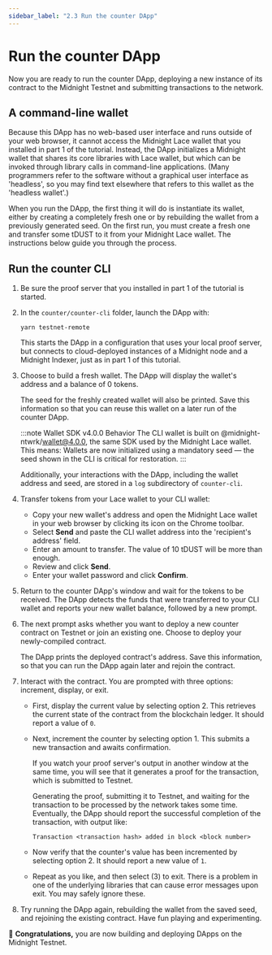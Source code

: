 ```yaml
---
sidebar_label: "2.3 Run the counter DApp"
---
```


# Run the counter DApp

Now you are ready to run the counter DApp, deploying a new instance of
its contract to the Midnight Testnet and submitting transactions
to the network.

## A command-line wallet

Because this DApp has no web-based user interface and runs outside of
your web browser, it cannot access the Midnight Lace wallet that you
installed in part 1 of the tutorial. Instead, the DApp initializes
a Midnight wallet that shares its core libraries with Lace wallet, but
which can be invoked through library calls in command-line
applications. (Many programmers refer to the software without a graphical
user interface as 'headless', so you may find text elsewhere that
refers to this wallet as the 'headless wallet'.)

When you run the DApp, the first thing it will do is instantiate its
wallet, either by creating a completely fresh one or by rebuilding the
wallet from a previously generated seed.  On the first run, you must
create a fresh one and transfer some tDUST to it from your Midnight
Lace wallet.  The instructions below guide you through the process.

## Run the counter CLI

1. Be sure the proof server that you installed in part 1 of the
   tutorial is started.

2. In the `counter/counter-cli` folder, launch the DApp with:
   ```shell
   yarn testnet-remote
   ```
   This starts the DApp in a configuration that uses your local proof
   server, but connects to cloud-deployed instances of a Midnight node
   and a Midnight Indexer, just as in part 1 of this tutorial.

3. Choose to build a fresh wallet.  The DApp will display the wallet's
   address and a balance of 0 tokens.

   The seed for the freshly created wallet will also be printed.  Save
   this information so that you can reuse this wallet on a later run
   of the counter DApp.

   :::note Wallet SDK v4.0.0 Behavior
   The CLI wallet is built on @midnight-ntwrk/wallet@4.0.0, the same SDK used by the Midnight Lace wallet. This means:
   Wallets are now initialized using a mandatory seed — the seed shown in the CLI is critical for restoration.
   :::

   Additionally, your interactions with the DApp, including the wallet
   address and seed, are stored in a `log` subdirectory of
   `counter-cli`.

4. Transfer tokens from your Lace wallet to your CLI wallet:
   - Copy your new wallet's address and open the Midnight Lace wallet
     in your web browser by clicking its icon on the Chrome toolbar.
   - Select **Send** and paste the CLI wallet address into the 'recipient's address' field.
   - Enter an amount to transfer.  The value of 10 tDUST will be more than enough.
   - Review and click **Send**.
   - Enter your wallet password and click **Confirm**.

5. Return to the counter DApp's window and wait for the tokens to be
   received.  The DApp detects the funds that were transferred to
   your CLI wallet and reports your new wallet balance, followed
   by a new prompt.

6. The next prompt asks whether you want to deploy a new counter
   contract on Testnet or join an existing one.  Choose to deploy
   your newly-compiled contract.

   The DApp prints the deployed contract's address.  Save this
   information, so that you can run the DApp again later and rejoin
   the contract.

7. Interact with the contract.  You are prompted with three options: increment, display, or exit.
   - First, display the current value by selecting option 2.  This
     retrieves the current state of the contract from the blockchain
     ledger.  It should report a value of `0`.
   - Next, increment the counter by selecting option 1.  This submits a
     new transaction and awaits confirmation.

     If you watch your proof server's output in another window at the
     same time, you will see that it generates a proof for the
     transaction, which is submitted to Testnet.

     Generating the proof, submitting it to Testnet, and waiting
     for the transaction to be processed by the network takes some
     time.  Eventually, the DApp should report the successful
     completion of the transaction, with output like:
     ```
     Transaction <transaction hash> added in block <block number>
     ```
   - Now verify that the counter's value has been incremented by
     selecting option 2.  It should report a new value of `1`.

   - Repeat as you like, and then select (3) to exit.  There is a problem in one of the underlying libraries
     that can cause error messages upon exit.  You may safely ignore
     these.

8. Try running the DApp again, rebuilding the wallet from the saved
   seed, and rejoining the existing contract.  Have fun playing and
   experimenting.

🎉 **Congratulations,** you are now building and deploying DApps on the Midnight Testnet.
